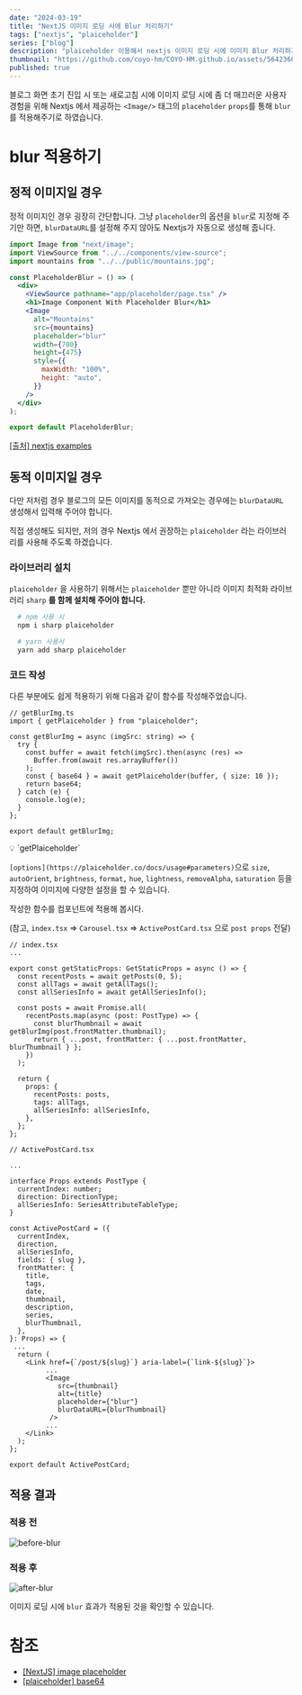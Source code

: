 ```yaml
---
date: "2024-03-19"
title: "NextJS 이미지 로딩 시에 Blur 처리하기"
tags: ["nextjs", "plaiceholder"]
series: ["blog"]
description: "plaiceholder 이용해서 nextjs 이미지 로딩 시에 이미지 Blur 처리하기"
thumbnail: "https://github.com/coyo-hm/COYO-HM.github.io/assets/56423604/73748c95-2e16-4ff9-ae8d-a3bba5deb500"
published: true
---
```


블로그 화면 초기 진입 시 또는 새로고침 시에 이미지 로딩 시에 좀 더 매끄러운 사용자 경험을 위해 Nextjs 에서 제공하는 `<Image/>` 태그의 `placeholder`  `props`를 통해 `blur`를 적용해주기로 하였습니다.

# blur 적용하기

## 정적 이미지일 경우

정적 이미지인 경우 굉장히 간단합니다. 그냥 `placeholder`의 옵션을 `blur`로 지정해 주기만 하면, `blurDataURL`를 설정해 주지 않아도 Nextjs가 자동으로 생성해 줍니다.

```jsx
import Image from "next/image";
import ViewSource from "../../components/view-source";
import mountains from "../../public/mountains.jpg";

const PlaceholderBlur = () => (
  <div>
    <ViewSource pathname="app/placeholder/page.tsx" />
    <h1>Image Component With Placeholder Blur</h1>
    <Image
      alt="Mountains"
      src={mountains}
      placeholder="blur"
      width={700}
      height={475}
      style={{
        maxWidth: "100%",
        height: "auto",
      }}
    />
  </div>
);

export default PlaceholderBlur;
```

[[출처] nextjs examples](https://github.com/vercel/next.js/blob/canary/examples/image-component/app/placeholder/page.tsx)

## 동적 이미지일 경우

다만 저처럼 경우 블로그의 모든 이미지를 동적으로 가져오는 경우에는 `blurDataURL` 생성해서 입력해 주어야 합니다.

직접 생성해도 되지만, 저의 경우 Nextjs 에서 권장하는 `plaiceholder` 라는 라이브러리를 사용해 주도록 하겠습니다.

### 라이브러리 설치

`plaiceholder` 을 사용하기 위해서는 `plaiceholder` 뿐만 아니라 이미지 최적화 라이브러리 `sharp` **를 함께 설치해 주어야 합니다.**

```bash
  # npm 사용 시
  npm i sharp plaiceholder

  # yarn 사용시
  yarn add sharp plaiceholder
```

### 코드 작성

다른 부분에도 쉽게 적용하기 위해 다음과 같이 함수를 작성해주었습니다.

```tsx
// getBlurImg.ts
import { getPlaiceholder } from "plaiceholder";

const getBlurImg = async (imgSrc: string) => {
  try {
    const buffer = await fetch(imgSrc).then(async (res) =>
      Buffer.from(await res.arrayBuffer())
    );
    const { base64 } = await getPlaiceholder(buffer, { size: 10 });
    return base64;
  } catch (e) {
    console.log(e);
  }
};

export default getBlurImg;

```

<aside>
  💡 `getPlaiceholder`

  `[options](https://plaiceholder.co/docs/usage#parameters)`으로 `size`, `autoOrient`, `brightness`, `format,` `hue`,
  `lightness`, `removeAlpha`, `saturation` 등을 지정하여 이미지에 다양한 설정을 할 수 있습니다.

</aside>

작성한 함수를 컴포넌트에 적용해 봅시다.

(참고, `index.tsx` ⇒ `Carousel.tsx` ⇒ `ActivePostCard.tsx` 으로 `post props` 전달)

```tsx
// index.tsx
...

export const getStaticProps: GetStaticProps = async () => {
  const recentPosts = await getPosts(0, 5);
  const allTags = await getAllTags();
  const allSeriesInfo = await getAllSeriesInfo();

  const posts = await Promise.all(
    recentPosts.map(async (post: PostType) => {
      const blurThumbnail = await getBlurImg(post.frontMatter.thumbnail);
      return { ...post, frontMatter: { ...post.frontMatter, blurThumbnail } };
    })
  );

  return {
    props: {
      recentPosts: posts,
      tags: allTags,
      allSeriesInfo: allSeriesInfo,
    },
  };
};
```

```tsx
// ActivePostCard.tsx

...

interface Props extends PostType {
  currentIndex: number;
  direction: DirectionType;
  allSeriesInfo: SeriesAttributeTableType;
}

const ActivePostCard = ({
  currentIndex,
  direction,
  allSeriesInfo,
  fields: { slug },
  frontMatter: {
    title,
    tags,
    date,
    thumbnail,
    description,
    series,
    blurThumbnail,
  },
}: Props) => {
 ...
  return (
    <Link href={`/post/${slug}`} aria-label={`link-${slug}`}>
	     ...
         <Image
            src={thumbnail}
            alt={title}
            placeholder={"blur"}
            blurDataURL={blurThumbnail}
          />
         ...
    </Link>
  );
};

export default ActivePostCard;

```

## 적용 결과

### 적용 전

<img alt="before-blur"
     src="https://github.com/coyo-hm/COYO-HM.github.io/assets/56423604/00f74eb3-373f-424a-970f-703835e3c224" />

### 적용 후


<img alt="after-blur"
     src="https://github.com/coyo-hm/COYO-HM.github.io/assets/56423604/a62aea31-4d56-4d7f-a924-64fd0c599be9" />

이미지 로딩 시에 `blur` 효과가 적용된 것을 확인할 수 있습니다.

# 참조

- [[NextJS] image placeholder](https://nextjs.org/docs/pages/api-reference/components/image#placeholder)
- [[plaiceholder] base64](https://plaiceholder.co/docs/usage#base64)